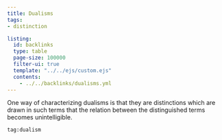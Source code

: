 ```yaml
---
title: Dualisms
tags: 
- distinction

listing:
  id: backlinks
  type: table
  page-size: 100000
  filter-ui: true
  template: "../../ejs/custom.ejs"
  contents:
    - ../../backlinks/dualisms.yml
---
```


One way of characterizing dualisms is that they are distinctions which are
drawn in such terms that the relation between the distinguished terms becomes 
unintelligible. 

```query
tag:dualism
```
